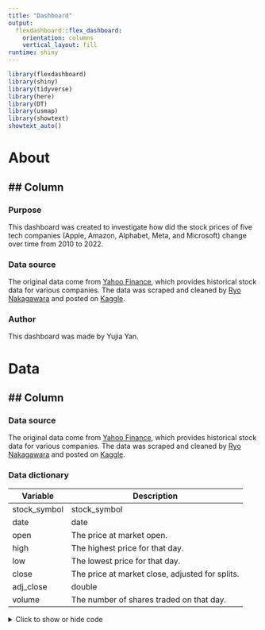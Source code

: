 ```yaml
---
title: "Dashboard"
output: 
  flexdashboard::flex_dashboard:
    orientation: columns
    vertical_layout: fill
runtime: shiny
---
```


```r
library(flexdashboard)
library(shiny)
library(tidyverse)
library(here)
library(DT)
library(usmap)
library(showtext)
showtext_auto()
```

# About

## Column {data-width=350}
-----------------------------------------------------------------------

### **Purpose**

This dashboard was created to investigate how did the stock prices of five tech companies (Apple, Amazon, Alphabet, Meta, and Microsoft) change over time from 2010 to 2022.

### **Data source**

The original data come from [Yahoo Finance](https://stackoverflow.com/questions/56024713/how-to-use-gganimate-package-plot-a-dynamic-map-in-r), which provides historical stock data for various companies. The data was scraped and cleaned by [Ryo Nakagawara](https://anderfernandez.com/en/blog/how-to-create-animations-in-r-with-gganimate/) and posted on [Kaggle](https://www.kaggle.com/datasets/evangower/big-tech-stock-prices/).

### **Author**

This dashboard was made by Yujia Yan.


# Data

## Column {data-width=650}
-----------------------------------------------------------------------

### **Data source**

The original data come from [Yahoo Finance](https://stackoverflow.com/questions/56024713/how-to-use-gganimate-package-plot-a-dynamic-map-in-r), which provides historical stock data for various companies. The data was scraped and cleaned by [Ryo Nakagawara](https://anderfernandez.com/en/blog/how-to-create-animations-in-r-with-gganimate/) and posted on [Kaggle](https://www.kaggle.com/datasets/evangower/big-tech-stock-prices/).

### **Data dictionary**

| Variable | Description |
| -------- | ----------- |
| stock_symbol | stock_symbol |
| date | date |
| open | The price at market open. |
| high | The highest price for that day. |
| low | The lowest price for that day. |
| close | The price at market close, adjusted for splits. |
| adj_close |	double |	The closing price after adjustments for all applicable splits and dividend distributions. Data is adjusted using appropriate split and dividend multipliers, adhering to Center for Research in Security Prices (CRSP) standards. |
| volume | The number of shares traded on that day. |

<details>
  <summary>Click to show or hide code</summary>
```r
tuesdata <- tidytuesdayR::tt_load('2023-02-07')
tuesdata <- tidytuesdayR::tt_load(2023, week = 6)

big_tech_stock_prices <- tuesdata$big_tech_stock_prices
big_tech_companies <- tuesdata$big_tech_companies
```

### **Data table** {data-height="870"}
```r
show <- big_tech_stock_prices[, c("stock_symbol","date","open","high","low","close","adj_close","volume")] %>% 
  arrange(stock_symbol) %>% 
  head(100) %>% 
  setNames(c('Company','Date','Open','High','Low','Close','adj_close','volume')) 

renderDataTable({
  datatable(show)})
```

# Stock price over time 

## Column {.sidebar}

```r
sliderInput("slider", "Year range", min = 2010, max = 2022, value = c(2010, 2022))
```

## Column
```r
big_tech_stock_prices <- big_tech_stock_prices %>%
  filter(stock_symbol %in% c("AAPL", "AMZN", "GOOGL", "MSFT", "TSLA"))
```

```r
big_tech_stock_prices <- big_tech_stock_prices %>%
  mutate(date = as.Date(date))
```

```r
filtered_data <- reactive({
    big_tech_stock_prices %>%
      filter(date >= input$slider[1] & date <= input$slider[2]) %>%
      group_by(date) %>%
      count()
})
renderPlot({
  ggplot(filtered_data(), aes(x = date, y = close, color = stock_symbol)) +
    geom_line() +
    scale_y_continuous(labels = scales::dollar_format()) +
    labs(title = "Stock price over time for each company",
        subtitle = "Data source: Yahoo Finance via Kaggle",
        x = "Date",
        y = "Stock price (USD)")
})
```

# Percentage change in stock price

## Column
```r
big_tech_stock_prices <- big_tech_stock_prices %>%
  group_by(stock_symbol) %>%
  mutate(pct_change = (close - lag(close)) / lag(close) * 100) %>%
  ungroup()
```

```r
p2 <- ggplot(big_tech_stock_prices, aes(x = date, y = pct_change, color = stock_symbol)) +
  geom_line() +
  scale_y_continuous(labels = scales::percent_format()) +
  labs(title = "Percentage change in stock price over time",
       subtitle = "Data source: Yahoo Finance via Kaggle",
       x = "Date",
       y = "Percentage change",
       color = "Company")
print(p2)
```

# Stock price distribution 
## Column {.tabset} 
### **Company**
![](AAPL.jpeg)
![](AMZN.jpeg)
![](GOOGL.jpeg)
![](MSFT.jpeg)
![](TSLA.jpeg)

### **stock price distribution for each company by year**
```r
p3 <- ggplot(big_tech_stock_prices, aes(x = close, fill = stock_symbol)) +
  geom_density(alpha = 0.7) +
  scale_x_continuous(labels = scales::dollar_format()) +
  facet_wrap(~year(date)) +
  labs(title = "Stock price distribution by year",
       subtitle = "Data source: Yahoo Finance via Kaggle",
       x = "Stock price (USD)",
       y = "Density",
       fill = "Company")
print(p3)
```

# Stock price over time 

## Column {.sidebar}

```r
sliderInput("slider", "Year range", min = 2010, max = 2022, value = c(2010, 2022))
```

## Column

```r
big_tech_stock_prices <- big_tech_stock_prices %>%
  mutate(sector = case_when(
    stock_symbol %in% c("AAPL", "MSFT") ~ "Technology",
    stock_symbol %in% c("AMZN", "GOOGL") ~ "Communication Services",
    stock_symbol == "TSLA" ~ "Consumer Discretionary"
  ))
p4 <- ggplot(big_tech_stock_prices, aes(x = volume, y = close, color = stock_symbol)) +
  geom_point() +
  scale_x_log10(labels = scales::comma_format()) +
  scale_y_continuous(labels = scales::dollar_format()) +
  labs(title = "Closing price vs volume of big tech stocks as of 2023-02-07",
       subtitle = "Data from Kaggle",
       x = "Volume (log scale)",
       y = "Closing price (USD)",
       color = "Company") +
  facet_wrap(~ sector)

print(p4)
```

# Analysis
## Column

**Filter the stocks data to keep only the five companies of interest**
```r
big_tech_stock_prices <- big_tech_stock_prices %>%
  filter(stock_symbol %in% c("AAPL", "AMZN", "GOOGL", "MSFT", "TSLA"))
```

```r
big_tech_stock_prices <- big_tech_stock_prices %>%
  mutate(date = as.Date(date))
```

**Plot the stock price over time for each company**
```r
p1 <- ggplot(big_tech_stock_prices, aes(x = date, y = close, color = stock_symbol)) +
  geom_line() +
  scale_y_continuous(labels = scales::dollar_format()) +
  labs(title = "Stock price over time",
       subtitle = "Data source: Yahoo Finance via Kaggle",
       x = "Date",
       y = "Stock price (USD)",
       color = "Company")
print(p1)
```

```r
# Create a point plot of closing price vs volume for each company, faceted by sector
big_tech_stock_prices <- big_tech_stock_prices %>%
  mutate(sector = case_when(
    stock_symbol %in% c("AAPL", "MSFT") ~ "Technology",
    stock_symbol %in% c("AMZN", "GOOGL") ~ "Communication Services",
    stock_symbol == "TSLA" ~ "Consumer Discretionary"
  ))
p4 <- ggplot(big_tech_stock_prices, aes(x = volume, y = close, color = stock_symbol)) +
  geom_point() +
  scale_x_log10(labels = scales::comma_format()) +
  scale_y_continuous(labels = scales::dollar_format()) +
  labs(title = "Closing price vs volume of big tech stocks as of 2023-02-07",
       subtitle = "Data from Kaggle",
       x = "Volume (log scale)",
       y = "Closing price (USD)",
       color = "Company") +
  facet_wrap(~ sector)

print(p4)
```

**Conclusion**

The plots show that the stock prices of the five big tech companies increased over time, with some fluctuations and drops. After 2020, the stock prices of these companies have increased significantly.
